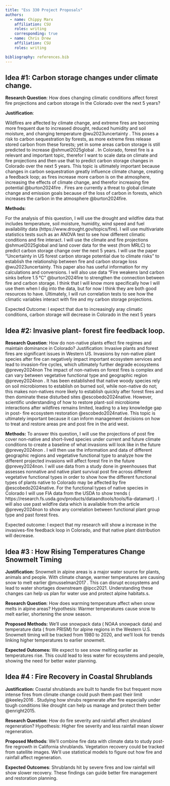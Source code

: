 ```yaml
---
title: "Ess 330 Project Proposals"
authors:
  - name: Chippy Marx
    affiliation: CSU
    roles: writing
    corresponding: true
  - name: Chris Drew
    affiliation: CSU
    roles: writing

bibliography: references.bib
---
```


## Idea #1: Carbon storage changes under climate change.

**Research Question**: How does changing climatic conditions affect forest fire projections and carbon storage In the Colorado over the next 5 years?

**Justification**:

Wildfires are affected by climate change, and extreme fires are becoming more frequent due to increased drought, reduced humidity and soil moisture, and changing temperature @wu2023uncertainty . This poses a risk to carbon sequestration by forests, as more extreme fires release stored carbon from these forests; yet in some areas carbon storage is still predicted to increase @shmuel2025global . In Colorado, forest fire is a relevant and important topic, therefor I want to scale data on climate and fire projections and then use that to predict carbon storage changes in Colorado over the next 5 years. This topic is ultimately important because changes in carbon sequestration greatly influence climate change, creating a feedback loop; as fires increase more carbon is on the atmosphere, increasing the effects of climate change, and therefor increasing fire potential @burton2024fire . Fires are currently a threat to global climate change and emission goals because of the loss of carbon in forests, which increases the carbon in the atmosphere @burton2024fire.

**Methods**:

For the analysis of this question, I will use the drought and wildfire data that includes temperature, soil moisture, humidity, wind speed and fuel availability data (https://www.drought.gov/topics/fire). I will use multivariate statistics tests such as an ANOVA test to see how different climatic conditions and fire interact. I will use the climate and fire projections @shmuel2025global and land cover data for the west (from MRLC) to predict carbon storage change over the next 5 years. I will use the paper “Uncertainty in US forest carbon storage potential due to climate risks” to establish the relationship between fire and carbon storage loss @wu2023uncertainty. This paper also has useful information for my calculations and conversions. I will also use data “Fire weakens land carbon sinks before 1.5 °C” @burton2024fire to strengthen the connection between fire and carbon storage. I think that I will know more specifically how I will use them when I dig into the data, but for now I think they are both good resources to have. Ultimately, I will run correlation tests to see how the climatic variables interact with fire and my carbon storage projections.

Expected Outcome: I expect that due to increasingly aray climatic conditions, carbon storage will decrease in Colorado in the next 5 years

## Idea #2: Invasive plant- forest fire feedback loop.

**Research Question**: How do non-native plants effect fire regimes and maintain dominance in Colorado? Justification: Invasive plants and forest fires are significant issues in Western US. Invasions by non-native plant species after fire can negatively impact important ecosystem services and lead to invasion-fire cycles, which ultimately further degrade ecosystems @prevey2024non The impact of non-natives on forest fires is complex and can vary between vegetative functional type and geographic region @prevey2024non . It has been established that native woody species rely on soil microbiomes to establish on burned soil, while non-native do not; this makes non-natives more likely to establish quickly after forest fires and then dominate these disturbed sites @escobedo2024native. However, scientific understanding of how to restore plant-soil microbiome interactions after wildfires remains limited, leading to a key knowledge gap in post- fire ecosystem restoration @escobedo2024native. This topic is ultimately important because it can inform management decisions on how to treat and restore areas pre and post fire in the arid west.

**Methods:** To answer this question, I will use the projections of post fire cover non-native and short-lived species under current and future climate conditions to create a baseline of what invasions will look like in the future @prevey2024non . I will then use the information and data of different geographic regions and vegetative functional type to analyze how the different projected invasions will affect forest fire in the future @prevey2024non. I will use data from a study done in greenhouses that assesses nonnative and native plant survival post fire across different vegetative functional types in order to show how the different functional types of plants native to Colorado may be affected by fire @escobedo2024native. For the functional types of native species in Colorado I will use FIA data from the USDA to show trends ( https://research.fs.usda.gov/products/dataandtools/tools/fia-datamart) . I will also use past wildfire data which is available from the article @prevey2024non to show any correlation between functional plant group type and past forest fires.

Expected outcome: I expect that my research will show a increase in the invasives-fire feedback loop in Colorado, and that native plant distribution will decrease.

## Idea #3 : How Rising Temperatures Change Snowmelt Timing

**Justification:** Snowmelt in alpine areas is a major water source for plants, animals and people. With climate change, warmer temperatures are causing snow to melt earlier @musselman2017 . This can disrupt ecosystems and lead to water shortages downstream @ipcc2021. Understanding these changes can help us plan for water use and protect alpine habitats.s.

**Research Question**: How does warming temperature affect when snow melts in alpine areas? Hypothesis: Warmer temperatures cause snow to melt earlier, shortening the snow season.

**Proposed Methods:** We’ll use snowpack data ( NOAA snowpack data) and temperature data ( from PRISM) for alpine regions in the Western U.S. Snowmelt timing will be tracked from 1980 to 2020, and we’ll look for trends linking higher temperatures to earlier snowmelt.

**Expected Outcomes:** We expect to see snow melting earlier as temperatures rise. This could lead to less water for ecosystems and people, showing the need for better water planning.

## Idea #4 : Fire Recovery in Coastal Shrublands

**Justification:** Coastal shrublands are built to handle fire but frequent more intense fires from climate change could push them past their limit @keeley2016 . Studying how shrubs regenerate after fire especially under tough conditions like drought can help us manage and protect them better @enright2015.

**Research Question**: How do fire severity and rainfall affect shrubland regeneration? Hypothesis: Higher fire severity and less rainfall mean slower regeneration.

**Proposed Methods**: We’ll combine fire data with climate data to study post-fire regrowth in California shrublands. Vegetation recovery could be tracked from satellite images. We’ll use statistical models to figure out how fire and rainfall affect regeneration.

**Expected Outcomes**: Shrublands hit by severe fires and low rainfall will show slower recovery. These findings can guide better fire management and restoration planning.
